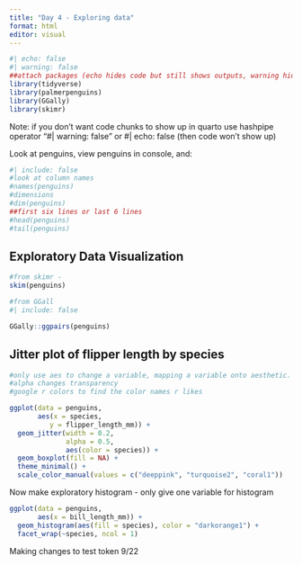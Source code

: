 ```yaml
---
title: "Day 4 - Exploring data"
format: html
editor: visual
---
```


```r
#| echo: false
#| warning: false
##attach packages (echo hides code but still shows outputs, warning hides outputs not code, include hides everything)
library(tidyverse)
library(palmerpenguins)
library(GGally)
library(skimr)

```

Note: if you don't want code chunks to show up in quarto use hashpipe operator "#\| warning: false" or #\| echo: false (then code won't show up)

Look at penguins, view penguins in console, and:

```r
#| include: false
#look at column names
#names(penguins)
#dimensions
#dim(penguins)
##first six lines or last 6 lines
#head(penguins)
#tail(penguins)
```

## Exploratory Data Visualization

```r
#from skimr -
skim(penguins)

```

```r
#from GGall
#| include: false

GGally::ggpairs(penguins)

```

## Jitter plot of flipper length by species

```r
#only use aes to change a variable, mapping a variable onto aesthetic. can just go straigh in argument if constant
#alpha changes transparency
#google r colors to find the color names r likes

ggplot(data = penguins,
       aes(x = species, 
          y = flipper_length_mm)) +
  geom_jitter(width = 0.2,
              alpha = 0.5,
              aes(color = species)) +
  geom_boxplot(fill = NA) +
  theme_minimal() +
  scale_color_manual(values = c("deeppink", "turquoise2", "coral1"))

```

Now make exploratory histogram - only give one variable for histogram

```r
ggplot(data = penguins,
       aes(x = bill_length_mm)) +
  geom_histogram(aes(fill = species), color = "darkorange1") +
  facet_wrap(~species, ncol = 1)

```

Making changes to test token 9/22
